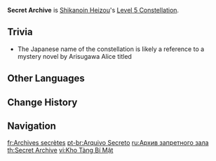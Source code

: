 {{Constellation Infobox
|image       = Constellation Secret Archive.png
|description = Increases the Level of [[Windmuster Kick]] by 3.<br />Maximum upgrade level is 15.
|level       = 5
|character   = Shikanoin Heizou
|utility1    = Talent Level Increase
|utility2    = Elemental Burst Level Increase
}}
'''Secret Archive''' is [[Shikanoin Heizou]]'s [[Level 5 Constellation]].

==Trivia==
* The Japanese name of the constellation is likely a reference to a mystery novel by Arisugawa Alice titled {{ja|有栖川有栖の密室大図鑑|rm=Arisugawa Arisu no Misshitsu Daizukan|tl=Arisugawa Alice's Illustrated Guide to the Locked Room.}}

==Other Languages==
{{Other Languages
|en      = Secret Archive
|zhs     = 禁室密所大图鉴
|zhs_rm  = Jìnshì Mìsuǒ dà Tújiàn
|zht     = 禁室密所大圖鑑
|zht_rm  = Jìnshì Mìsuǒ dà Tújiàn
|zh_tl   = 
|ja      = 屏禁密室大図鑑
|ja_rm   = Heikin Misshitsu Daizukan{{Assumed}}
|ja_tl   = An Illustrated Guide to the Solitary Confinement Room
|ko      = 밀실 대도감
|ko_rm   = Milsil Daedogam
|ko_tl   = Secret Room Grand Illustrated Guide
|es      = Secrétdex
|es_tl   = Secret Codex
|es_note = This is a {{w|portmanteau}} of ''secreto'' ("secret") and ''códex'' ("codex").
|fr      = Archives secrètes
|fr_tl   = Secret Archives
|ru      = Архив запретного зала
|ru_tl   = Archive of Forbidden Room
|th      = Secret Archive
|vi      = Kho Tàng Bí Mật
|vi_tl   = 
|de      = Geheimarchiv
|de_tl   = Secret Archive
|id      = Secret Archive
|pt      = Arquivo Secreto
|pt_tl   = 
|tr      = Gizli Arşiv
|tr_tl   = 
|it      = Archivio segreto
|it_tl   = Secret Archive
}}

==Change History==
{{Change History|2.8}}

==Navigation==
{{Talent Navbox|Shikanoin Heizou}}

[[fr:Archives secrètes]]
[[pt-br:Arquivo Secreto]]
[[ru:Архив запретного зала]]
[[th:Secret Archive]]
[[vi:Kho Tàng Bí Mật]]
